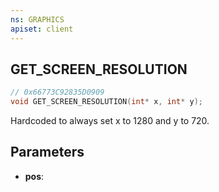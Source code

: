 ```yaml
---
ns: GRAPHICS
apiset: client
---
```

## GET_SCREEN_RESOLUTION

```c
// 0x66773C92835D0909
void GET_SCREEN_RESOLUTION(int* x, int* y);
```

Hardcoded to always set x to 1280 and y to 720.

## Parameters
* **pos**: